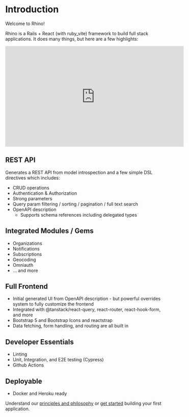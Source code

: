 # Introduction

Welcome to Rhino!

Rhino is a Rails + React (with ruby_vite) framework to build full stack applications. It does many things, but here are a few highlights:

<iframe
  width="560"
  height="315"
  src="https://www.youtube.com/embed/4I_-Z1s-VMw?si=TC4FVNmCF7cOkDny"
  title="YouTube video player"
  frameborder="0"
  allow="accelerometer; autoplay; clipboard-write; encrypted-media; gyroscope; picture-in-picture; web-share"
  referrerpolicy="strict-origin-when-cross-origin"
  allowfullscreen
></iframe>

## REST API

Generates a REST API from model introspection and a few simple DSL directives which includes:

- CRUD operations
- Authentication & Authorization
- Strong parameters
- Query param filtering / sorting / pagination / full text search
- OpenAPI description
  - Supports schema references including delegated types

## Integrated Modules / Gems

- Organizations
- Notifications
- Subscriptions
- Geocoding
- Omniauth
- ... and more

## Full Frontend

- Initial generated UI from OpenAPI description - but powerful overrides system to fully customize the frontend
- Integrated with @tanstack/react-query, react-router, react-hook-form, and more
- Bootstrap 5 and Bootstrap Icons and reactstrap
- Data fetching, form handling, and routing are all built in

## Developer Essentials

- Linting
- Unit, Integration, and E2E testing (Cypress)
- Github Actions

## Deployable

- Docker and Heroku ready

Understand our [principles and philosophy](./concepts/principles) or [get started](getting_started) building your first application.
